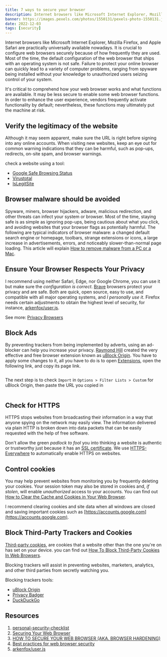 ```yaml
---
title: 7 ways to secure your browser
description: Internet browsers like Microsoft Internet Explorer, Mozilla Firefox, and Apple Safari are practically universally available nowadays. It is crucial to configure web browsers securely because of how frequently they are used. Most of the time, the default configuration of the web browser that ships with an operating system is not safe. Failure to protect your online browser can quickly lead to a variety of computer problems, ranging from spyware being installed without your knowledge to unauthorized users seizing control of your system.
banner: https://images.pexels.com/photos/1550131/pexels-photo-1550131.jpeg?auto=compress&cs=tinysrgb&w=1260&h=750&dpr=1
date: 2022-12-03
tags: [security]
---
```


Internet browsers like Microsoft Internet Explorer, Mozilla Firefox, and Apple Safari are practically universally available nowadays. It is crucial to configure web browsers securely because of how frequently they are used. Most of the time, the default configuration of the web browser that ships with an operating system is not safe. Failure to protect your online browser can quickly lead to a variety of computer problems, ranging from spyware being installed without your knowledge to unauthorized users seizing control of your system.

It's critical to comprehend how your web browser works and what functions are available. It may be less secure to enable some web browser functions. In order to enhance the user experience, vendors frequently activate functionality by default; nevertheless, these functions may ultimately put the machine at risk.

## Verify the legitimacy of the website

Although it may seem apparent, make sure the URL is right before signing into any online accounts. When visiting new websites, keep an eye out for common warning indications that they can be harmful, such as pop-ups, redirects, on-site spam, and browser warnings.

check a website using a tool:

- [Google Safe Browsing Status](https://transparencyreport.google.com/safe-browsing/search)
- [Virustotal](https://www.virustotal.com/gui/home/url)
- [IsLegitSite](https://www.islegitsite.com/)

## Browser malware should be avoided

Spyware, miners, browser hijackers, adware, malicious redirection, and other threats can infect your system or browser. Most of the time, staying safe is as simple as ignoring pop-ups, being cautious about what you click, and avoiding websites that your browser flags as potentially harmful. The following are typical indicators of browser malware: a changed default search engine or homepage, toolbars, strange extensions or icons, a large increase in advertisements, errors, and noticeably slower-than-normal page loading. This article will explain [How to remove malware from a PC or a Mac](https://usa.kaspersky.com/resource-center/threats/removing-malware).

## Ensure Your Browser Respects Your Privacy

I recommend using neither Safari, Edge, nor Google Chrome, you can use it but make sure the _configuration is correct_. [Brave](https://brave.com/) browsers protect your privacy and are safe. Both are quick, open source, easy to use, and compatible with all major operating systems, and _I personally use it_. Firefox needs certain adjustments to obtain the highest level of security, for instance, [arkenfox/user.js](https://github.com/arkenfox/user.js/wiki).

See more: [Privacy Browsers](https://restoreprivacy.com/browser/secure/)

## Block Ads

By preventing trackers from being implemented by adverts, using an ad-blocker can help you increase your privacy. [Raymond Hill](https://twitter.com/gorhill) created the very effective and free browser extension known as [uBlock Origin](https://github.com/gorhill/uBlock). You have to apply some changes to it, all you have to do is to open [Extensions](https://github.com/arkenfox/user.js/wiki/4.1-Extensions), open the following link, and copy its page link.

<Image
  src="/posts-image/10-ways-to-secure-your-browser/screencapture-github.jpg"
  alt=""
  width={1000}
  height={350}
  quality={100}
  className="object-cover"
/>

The next step is to check `Import` in `Options > Filter Lists > Custom` for uBlock Origin, then paste the URL you copied in

<Image
  src="/posts-image/10-ways-to-secure-your-browser/uboCustom.png"
  alt=""
  width={1000}
  height={200}
  quality={100}
/>

## Check for HTTPS

HTTPS stops websites from broadcasting their information in a way that anyone spying on the network may easily view. The information delivered via plain HTTP is broken down into data packets that can be easily requested with the help of free software.

Don't allow the green _padlock to fool_ you into thinking a website is authentic or trustworthy just because it has an [SSL certificate](https://www.cloudflare.com/learning/ssl/what-is-an-ssl-certificate/). We use [HTTPS-Everywhere](https://www.eff.org/https-everywhere) to automatically enable HTTPS on websites.

## Control cookies

You may help prevent websites from monitoring you by frequently deleting your cookies. Your session token may also be stored in cookies and, _if stolen_, will enable _unauthorized_ access to your accounts. You can find out [How to Clear the Cache and Cookies in Your Web Browser](https://its.uiowa.edu/support/article/719).

I recommend clearing cookies and site data when all windows are closed and saving important cookies such as [https://accounts.google.com](https://accounts.google.com).

## Block Third-Party Trackers and Cookies

[Third-party cookies](https://en.wikipedia.org/wiki/HTTP_cookie#Third-party_cookie), are cookies that a website other than the one you're on has set on your device. you can find out [How To Block Third-Party Cookies In Web Browsers](https://techlog360.com/block-third-party-cookies-in-browsers/).

Blocking trackers will assist in preventing websites, marketers, analytics, and other third parties from secretly watching you.

Blocking trackers tools:

- [uBlock Origin](https://github.com/gorhill/uBlock)
- [Privacy Badger](https://privacybadger.org/)
- [DuckDuckGo](https://help.duckduckgo.com/duckduckgo-help-pages/desktop/adding-duckduckgo-to-your-browser/)

## Resources

1. [personal-security-checklist](https://github.com/Lissy93/personal-security-checklist)
2. [Securing Your Web Browser](https://www.cisa.gov/uscert/publications/securing-your-web-browser)
3. [HOW TO SECURE YOUR WEB BROWSER (AKA. BROWSER HARDENING)](https://www.sapphire.net/security-updates/how-to-secure-your-web-browser-aka-browser-hardening/)
4. [Best practices for web browser security](https://resources.infosecinstitute.com/topic/best-practices-web-browser-security/)
5. [arkenfox/user.js](https://github.com/arkenfox/user.js/wiki)
